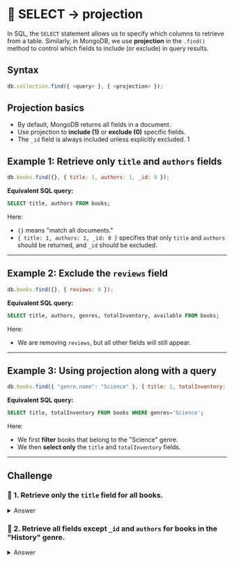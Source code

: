 # 👐 SELECT → projection

In SQL, the `SELECT` statement allows us to specify which columns to retrieve from a table. Similarly, in MongoDB, we use **projection** in the `.find()` method to control which fields to include (or exclude) in query results.

## Syntax

```js
db.collection.find({ <query> }, { <projection> });
```

## **Projection basics**

- By default, MongoDB returns all fields in a document.
- Use projection to **include (1)** or **exclude (0)** specific fields.
- The `_id` field is always included unless explicitly excluded.
  1

## **Example 1: Retrieve only `title` and `authors` fields**

```js
db.books.find({}, { title: 1, authors: 1, _id: 0 });
```

**Equivalent SQL query:**

```sql
SELECT title, authors FROM books;
```

Here:

- `{}` means "match all documents."
- `{ title: 1, authors: 1, _id: 0 }` specifies that only `title` and `authors` should be returned, and `_id` should be excluded.

---

## **Example 2: Exclude the `reviews` field**

```js
db.books.find({}, { reviews: 0 });
```

**Equivalent SQL query:**

```sql
SELECT title, authors, genres, totalInventory, available FROM books;
```

Here:

- We are removing `reviews`, but all other fields will still appear.

---

## **Example 3: Using projection along with a query**

```js
db.books.find({ "genre.name": "Science" }, { title: 1, totalInventory: 1, _id: 0 });
```

**Equivalent SQL query:**

```sql
SELECT title, totalInventory FROM books WHERE genres='Science';
```

Here:

- We first **filter** books that belong to the "Science" genre.
- We then **select only** the `title` and `totalInventory` fields.

---

## **Challenge**

### 👐 1. Retrieve only the `title` field for all books.

<details>
  <summary>Answer</summary>
  <div>
    ```js
      db.books.find({}, {title: 1, _id: 0});
    ```
  </div>
</details>

### 👐 2. Retrieve all fields except `_id` and `authors` for books in the "History" genre.

<details>
  <summary>Answer</summary>
  <div>
    ```js
    db.books.find({ "genre.name": "History" }, { _id: 0, authors: 0 });
    ```
  </div>
</details>

